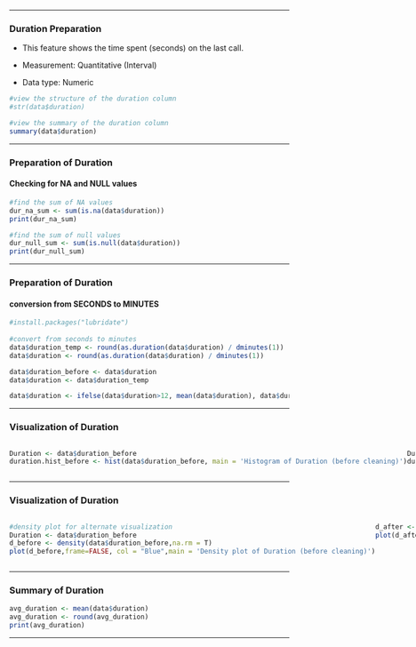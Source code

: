 ------------------------------------------------------------------------

### Duration Preparation

-   This feature shows the time spent (seconds) on the last call.

-   Measurement: Quantitative (Interval)

-   Data type: Numeric

```r
#view the structure of the duration column 
#str(data$duration)
```

```r
#view the summary of the duration column 
summary(data$duration)
```

------------------------------------------------------------------------

### Preparation of Duration

#### Checking for NA and NULL values

```r
#find the sum of NA values 
dur_na_sum <- sum(is.na(data$duration))
print(dur_na_sum)

#find the sum of null values 
dur_null_sum <- sum(is.null(data$duration))
print(dur_null_sum)
```

------------------------------------------------------------------------

### Preparation of Duration

#### conversion from SECONDS to MINUTES

```r
#install.packages("lubridate")
   
#convert from seconds to minutes
data$duration_temp <- round(as.duration(data$duration) / dminutes(1))
data$duration <- round(as.duration(data$duration) / dminutes(1))
```

```r
data$duration_before <- data$duration
data$duration <- data$duration_temp

data$duration <- ifelse(data$duration>12, mean(data$duration), data$duration)
```

------------------------------------------------------------------------

### Visualization of Duration

::: {style="display: flex;"}
<div>

```r
Duration <- data$duration_before
duration.hist_before <- hist(data$duration_before, main = 'Histogram of Duration (before cleaning)')
```

</div>

<div>

```r
Duration <- data$duration
duration.hist_after <- hist(Duration,main = 'Histogram of Duration (after cleaning and conversion)')
```

</div>
:::

------------------------------------------------------------------------

### Visualization of Duration

::: {style="display: flex;"}
<div>

```r

#density plot for alternate visualization
Duration <- data$duration_before
d_before <- density(data$duration_before,na.rm = T)
plot(d_before,frame=FALSE, col = "Blue",main = 'Density plot of Duration (before cleaning)')
```

</div>

<div>

```r

d_after <- density(data$duration,na.rm = T)
plot(d_after,frame=FALSE, col = "Blue",main = 'Histogram of Duration (after cleaning and conversion)')
```

</div>
:::

------------------------------------------------------------------------

### Summary of Duration

```r
avg_duration <- mean(data$duration)
avg_duration <- round(avg_duration)
print(avg_duration)
```

------------------------------------------------------------------------
